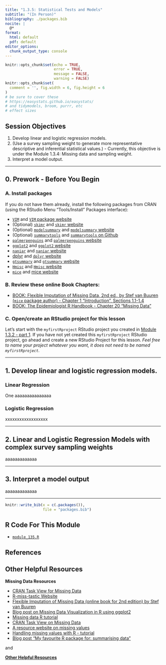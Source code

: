 ```yaml
---
title: "1.3.5: Statistical Tests and Models"
subtitle: "(In Person)"
bibliography: ./packages.bib
nocite: |
  @*
format:
  html: default
  pdf: default
editor_options: 
  chunk_output_type: console
---
```


\thispagestyle{fancy}

```r
knitr::opts_chunk$set(echo = TRUE,
                      error = TRUE,
                      message = FALSE,
                      warning = FALSE)
knitr::opts_chunk$set(
  comment = '', fig.width = 6, fig.height = 6
)
# be sure to cover these
# https://easystats.github.io/easystats/
# and tidymodels, broom, purrr, etc
# effect sizes
```

## Session Objectives

1. Develop linear and logistic regression models.
2. (Use a survey sampling weight to generate more representative descriptive and inferential statistical values.) - Currently, this objective is under the Module 1.3.4: Missing data and sampling weight.
3. Interpret a model output.

---

## 0. Prework - Before You Begin

### A. Install packages

If you do not have them already, install the following packages from CRAN (using the RStudio Menu "Tools/Install" Packages interface):

* [`VIM`](https://cran.r-project.org/web/packages/VIM/index.html){target="_blank"} and [`VIM` package website](https://statistikat.github.io/VIM/index.html){target="_blank"}
* (Optional) [`skimr`](https://cran.r-project.org/web/packages/skimr/index.html){target="_blank"} and [`skimr` website](https://docs.ropensci.org/skimr/){target="_blank"}
* (Optional) [`modelsummary`](https://cran.r-project.org/web/packages/modelsummary/){target="_blank"} and [`modelsummary` website](https://modelsummary.com/){target="_blank"}
* (Optional) [`summarytools`](https://cran.r-project.org/web/packages/summarytools/){target="_blank"} and [`summarytools` on Github](https://github.com/dcomtois/summarytools){target="_blank"}
* [`palmerpenguins`](https://cran.r-project.org/web/packages/palmerpenguins/){target="_blank"} and [`palmerpenguins` website](https://allisonhorst.github.io/palmerpenguins/){target="_blank"}
* [`ggplot2`](https://cloud.r-project.org/web/packages/ggplot2/){target="_blank"} and [`ggplot2` website](https://ggplot2.tidyverse.org/){target="_blank"}
* [`naniar`](https://cran.r-project.org/web/packages/naniar/){target="_blank"} and [`naniar` website](https://naniar.njtierney.com/){target="_blank"}
* [dplyr](https://cran.r-project.org/web/packages/dplyr/index.html) and [`dplyr` website](https://dplyr.tidyverse.org/)
* [`gtsummary`](https://cran.r-project.org/web/packages/gtsummary/) and [`gtsummary` website](https://www.danieldsjoberg.com/gtsummary/)
* [`Hmisc`](https://cran.r-project.org/web/packages/Hmisc/) and [`Hmisc` website](https://hbiostat.org/r/hmisc/)
* [`mice`](https://cran.r-project.org/web/packages/mice/index.html){target="_blank"} and [mice website](https://amices.org/mice/){target="_blank"}

### B. Review these online Book Chapters:

* [BOOK: Flexible Imputation of Missing Data, 2nd ed., by Stef van Buuren (`mice` package author) - Chapter 1 "Introduction", Sections 1.1-1.4](https://stefvanbuuren.name/fimd/ch-introduction.html){target="_blank"}
* [BOOK: The Epidemiologist R Handbook - Chapter 20 "Missing Data"](https://www.epirhandbook.com/en/new_pages/missing_data.html)

### C. Open/create an RStudio project for this lesson

Let's start with the `myfirstRproject` RStudio project you created in [Module 1.3.2 - part 1](module132_DataWrangling.html#begin-with-a-new-rstudio-project). If you have not yet created this `myfirstRproject` RStudio project, go ahead and create a new RStudio Project for this lesson. _Feel free to name your project whatever you want, it does not need to be named `myfirstRproject`._

---

\newpage

## 1. Develop linear and logistic regression models.

### Linear Regression

One aaaaaaaaaaaaaaa

### Logistic Regression

xxxxxxxxxxxxxxxxxx

---

\newpage

## 2. Linear and Logistic Regression Models with complex survey sampling weights

aaaaaaaaaaaaa

---

\newpage

## 3. Interpret a model output

aaaaaaaaaaaaa

---

\newpage

```r
knitr::write_bib(x = c(.packages()), 
                 file = "packages.bib")
```

## R Code For This Module

* [`module_135.R`](module_135.R)

## References

::: {#refs}
:::

## Other Helpful Resources

**Missing Data Resources**

* [CRAN Task View for Missing Data](https://cran.r-project.org/web/views/MissingData.html)
* [R-miss-tastic Website](https://rmisstastic.netlify.app/)
* [Flexible Imputation of Missing Data (online book for 2nd edition) by Stef van Buuren](https://stefvanbuuren.name/fimd/)
* [Blog post on Missing Data Visualization in R using ggplot2](https://www.datawim.com/post/missing-data-visualization-in-r/)
* [Missing data R tutorial](https://libguides.princeton.edu/R-Missingdata)
* [CRAN Task View on Missing Data](https://cran.r-project.org/web/views/MissingData.html)
* [A resource website on missing values](https://rmisstastic.netlify.app/)
* [Handling missing values with R - tutorial](https://rmisstastic.netlify.app/tutorials/josse_tierney_bookdown_user2018tutorial_2018)
* [Blog post "My favourite R package for: summarising data"](https://dabblingwithdata.amedcalf.com/2018/01/02/my-favourite-r-package-for-summarising-data/)

and

[**Other Helpful Resources**](./additionalResources.html){target="_blank"}







